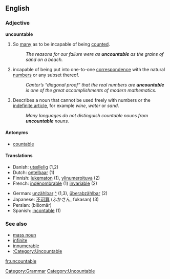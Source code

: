 ==English==
===Adjective===
'''uncountable'''

# So [[many]] as to be incapable of being [[count]]ed.
#: ''The reasons for our failure were as '''uncountable''' as the grains of sand on a beach.''
# {{math}} incapable of being put into one-to-one [[correspondence]] with the natural [[number]]s or any subset thereof.
#: ''Cantor’s “diagonal proof” that the real numbers are '''uncountable''' is one of the great accomplishments of modern mathematics.''
# {{Linguistics}} Describes a noun that cannot be used freely with numbers or the [[indefinite article]], for example ''wine'', ''water'' or ''sand''.
#: ''Many languages do not distinguish countable nouns from '''uncountable''' nouns.''

====Antonyms====
*[[countable]]

====Translations====
{{top}}
*Danish: [[utællelig]] (1,2)
*Dutch: [[ontelbaar]] (1)
*Finnish: [[lukematon]] (1), [[ylinumeroituva]] (2)
*French: [[indénombrable]] (1) [[invariable]] (2) 
{{mid}}
*German: [[unzählbar]] [[:de:unzählbar|^]] (1,3), [[überabzählbar]] (2)
*Japanese: [[不可算]] (ふかさん, fukasan) (3)
*Persian: {{FAchar|[[بیشمار]]}} (bišomâr)
*Spanish: [[incontable]] (1)
{{bottom}}

===See also===
*[[w:mass noun|mass noun]]
*[[infinite]]
*[[innumerable]]
*[[:Category:Uncountable]]

[[Category:Grammar]]
[[Category:Uncountable]]

[[fr:uncountable]]